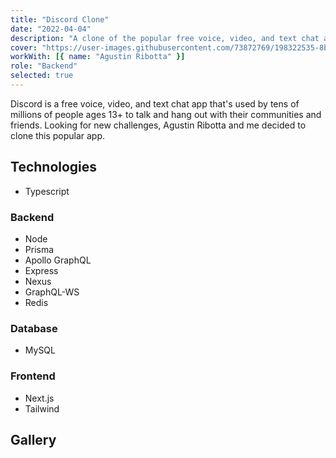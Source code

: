 ```yaml
---
title: "Discord Clone"
date: "2022-04-04"
description: "A clone of the popular free voice, video, and text chat application, Discord, made with Prisma, GraphQL and Next.js."
cover: "https://user-images.githubusercontent.com/73872769/198322535-8b37491e-d266-474d-8a24-070ee07329fd.png"
workWith: [{ name: "Agustin Ribotta" }]
role: "Backend"
selected: true
---
```


Discord is a free voice, video, and text chat app that's used by tens of millions of people ages 13+ to talk and hang out with their communities and friends. Looking for new challenges, Agustin Ribotta and me decided to clone this popular app.

## Technologies

- Typescript

### Backend

- Node
- Prisma
- Apollo GraphQL
- Express
- Nexus
- GraphQL-WS
- Redis

### Database

- MySQL

### Frontend

- Next.js
- Tailwind

## Gallery

<GalleryImage
  alt="landing page"
  image="https://user-images.githubusercontent.com/73872769/162990058-310ad207-e936-4230-88a5-53e2902b6ad5.png"
  caption="The landing page"
/>

<GalleryImage
  alt="login"
  image="https://user-images.githubusercontent.com/73872769/162990089-3ae063c7-ee93-4208-840b-6aa1c2aa0789.png"
  caption="Login"
/>

<GalleryImage
  alt="user's friend list"
  image="https://user-images.githubusercontent.com/73872769/162990125-4dfb5fb0-9cd1-4d8a-85f6-772cde227e1f.png"
  caption="User's friend list"
/>

<GalleryImage
  alt="server"
  image="https://user-images.githubusercontent.com/73872769/162990166-91af95eb-4373-41e7-83fb-adace85105f3.png"
  caption="A server"
/>